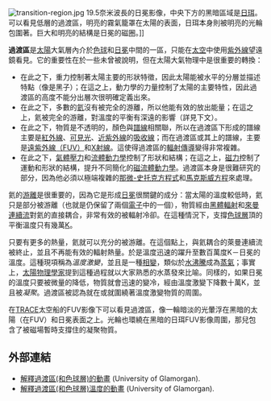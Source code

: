 {{Unreferenced |time=2007-12-13T19:08:34+00:00 }}
{{Mergefrom| 色球-日冕過渡層 |date=2013-04-17}}
[[File:transition-region.jpg|thumb]] 19.5奈米波長的日冕影像，中央下方的黑暗區域是[[日珥|日珥]]。可以看見低層的過渡區，明亮的霧氣籠罩在太陽的表面，日珥本身則被明亮的光輪包圍著。巨大和明亮的結構是日冕的磁圈。]]

'''過渡區'''是[[太陽|太陽]]大氣層內介於[[色球|色球]]和[[日冕|日冕]]中間的一區，只能在[[太空|太空]]中使用[[紫外線|紫外線]]望遠鏡看見。它的重要性在於一些未曾被說明，但在太陽大氣物理中是很重要的轉換：

* 在此之下，重力控制著太陽主要的形狀特徵，因此太陽能被水平的分層並描述特點（像是黑子）；在這之上，動力學的力量控制了太陽的主要特性，因此過渡區的高度不能分出層次很明確定義出來。
*在此之下，多數的[[氦|氦]]沒有被完全的游離，所以他能有效的放出能量；在這之上，氦被完全的游離，對溫度的平衡有深遠的影響（詳見下文）。
*在此之下，物質是不透明的，顏色與[[譜線|譜線]]相關聯，所以在過渡區下形成的譜線主要是[[紅外線|紅外線]]、[[可見光|可見光]]、[[近紫外線|近紫外線]]的[[譜線|吸收線]]；而在過渡區或其上的譜線，主要是[[紫外線|遠紫外線（FUV）]]和[[X射線|X射線]]。這使得過渡區的[[輻射傳導|輻射傳導]]變得非常複雜。
*在此之下，[[壓力|氣體壓力]]和[[流體動力學|流體動力學]]控制了形狀和結構；在這之上，[[磁學|磁力]]控制了運動和形狀的結構，提升不同簡化的[[磁流體動力學|磁流體動力學]]。過渡區本身是很難研究的部分，因為他必須以極端複雜的[[纳维-斯托克斯方程|那微-史托克方程式]]和[[麦克斯韦方程组|馬克斯威方程]]來處理。

氦的[[電離|游離]]是很重要的，因為它是形成[[日冕|日冕]]很關鍵的成分：當太陽的溫度較低時，氦只是部分被游離（也就是仍保留了兩個[[電子|電子]]中的一個），物質經由[[黑體輻射|黑體輻射]]和[[來曼系|來曼連續流]]對氦的直接耦合，非常有效的被輻射冷卻。在這種情況下，支撐[[色球層|色球層]]頂的平衡溫度只有幾萬[[熱力學溫標|K]]。

只要有更多的熱量，氦就可以充分的被游離。在這個點上，與氦耦合的萊曼連續流被終止，並且不再能有效的輻射熱量。於是溫度迅速的躍升至數百萬度K－日冕的溫度。這種現項稱為''溫度激變''，並且是一種[[相變|相變]]，類似於[[水|水]][[沸騰|沸騰]]成為[[蒸氣|蒸氣]]；事實上，[[太陽物理學|太陽物理學家]]提到這種過程就以大家熟悉的水蒸發來比喻。同樣的，如果日冕的溫度只要被微量的降低，物質就會迅速的變冷，經由溫度激變下降數十萬K，並且被''凝聚''。過渡區被認為就在或就圍繞著溫度激變物質的周圍。

在[[太陽過渡區與日冕探測器|TRACE]]太空船的FUV影像下可以看見過渡區，像一輪暗淡的光暈浮在黑暗的太陽（在FUV）和日冕表面之上。光輪也環繞在黑暗的日珥FUV影像周圍，那兒包含了被磁場暫時支撐住的凝聚物質。

== 外部連結 ==
* [http://alienworlds.glam.ac.uk/sunStructure.html#/transitionregion 解釋過渡區(和色球層)的動畫] {{Wayback|url=http://alienworlds.glam.ac.uk/sunStructure.html#/transitionregion |date=20110810133537 }} (University of Glamorgan).
* [http://alienworlds.glam.ac.uk/sunStructure.html#/transitiontemp 解釋過渡區(和色球層)溫度的動畫] {{Wayback|url=http://alienworlds.glam.ac.uk/sunStructure.html#/transitiontemp |date=20110810133537 }} (University of Glamorgan).

{{太阳}}